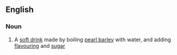 ==English==

===Noun===
{{wikipedia}}
{{en-noun|sg=[[barley]] [[water]]}}

#{{UK}} A [[soft drink]] made by boiling [[pearl barley]] with water, and adding [[flavouring]] and [[sugar]]
